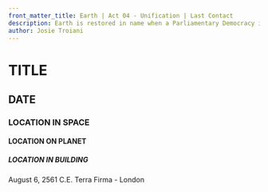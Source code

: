 ```yaml
---
front_matter_title: Earth | Act 04 - Unification | Last Contact
description: Earth is restored in name when a Parliamentary Democracy is established on Terra Firma with Alestra as speaker
author: Josie Troiani
---
```

# TITLE

## DATE

### LOCATION IN SPACE

#### LOCATION ON PLANET

##### LOCATION IN BUILDING

August 6, 2561 C.E.
Terra Firma - London
